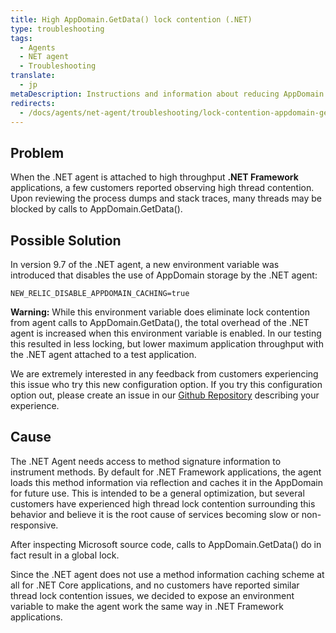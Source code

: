 ```yaml
---
title: High AppDomain.GetData() lock contention (.NET)
type: troubleshooting
tags:
  - Agents
  - NET agent
  - Troubleshooting
translate:
  - jp
metaDescription: Instructions and information about reducing AppDomain.GetData() lock contention for impacted .NET Framework applications 
redirects:
  - /docs/agents/net-agent/troubleshooting/lock-contention-appdomain-getdata
---
```


## Problem

When the .NET agent is attached to high throughput **.NET Framework** applications, a few customers reported observing high thread contention. Upon reviewing the process dumps and stack traces, many threads may be blocked by calls to AppDomain.GetData().

## Possible Solution

In version 9.7 of the .NET agent, a new environment variable was introduced that disables the use of AppDomain storage by the .NET agent:
```
NEW_RELIC_DISABLE_APPDOMAIN_CACHING=true
```

**Warning:** While this environment variable does eliminate lock contention from agent calls to AppDomain.GetData(), the total overhead of the .NET agent is increased when this environment variable is enabled. In our testing this resulted in less locking, but lower maximum application throughput with the .NET agent attached to a test application. 

We are extremely interested in any feedback from customers experiencing this issue who try this new configuration option. If you try this configuration option out, please create an issue in our [Github Repository](https://github.com/newrelic/newrelic-dotnet-agent) describing your experience.

## Cause

The .NET Agent needs access to method signature information to instrument methods. By default for .NET Framework applications, the agent loads this method information via reflection and caches it in the AppDomain for future use. This is intended to be a general optimization, but several customers have experienced high thread lock contention surrounding this behavior and believe it is the root cause of services becoming slow or non-responsive.

After inspecting Microsoft source code, calls to AppDomain.GetData() do in fact result in a global lock.

Since the .NET agent does not use a method information caching scheme at all for .NET Core applications, and no customers have reported similar thread lock contention issues, we decided to expose an environment variable to make the agent work the same way in .NET Framework applications.
